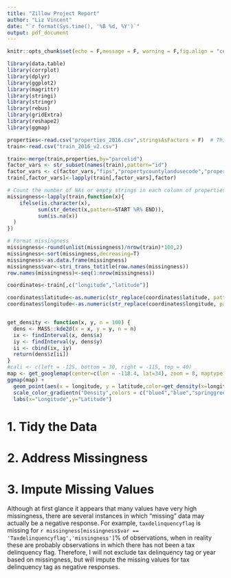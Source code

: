 ```yaml
---
title: "Zillow Project Report"
author: "Liz Vincent"
date: "`r format(Sys.time(), '%B %d, %Y')`"
output: pdf_document
---
```


```r
knitr::opts_chunk$set(echo = F,message = F, warning = F,fig.align = "center")

library(data.table)
library(corrplot)
library(dplyr)
library(ggplot2)
library(magrittr)
library(stringi)
library(stringr)
library(rebus)
library(gridExtra)
library(reshape2)
library(ggmap)

properties<-read.csv("properties_2016.csv",stringsAsFactors = F)  # This takes a while...~3 million rows, 58 columns
train<-read.csv("train_2016_v2.csv")
```

```r
train<-merge(train,properties,by="parcelid")
factor_vars <- str_subset(names(train),pattern="id")
factor_vars <- c(factor_vars,"fips","propertycountylandusecode","propertyzoningdesc","rawcensustractandblock","censustractandblock")
train[,factor_vars]<-lapply(train[,factor_vars],factor)
```
```r
# Count the number of NAs or empty strings in each column of properties_2016
missingness<-lapply(train,function(x){
    ifelse(is.character(x),
          sum(str_detect(x,pattern=START %R% END)),
          sum(is.na(x))
  )
})

# Format missingness
missingness<-round(unlist(missingness)/nrow(train)*100,2)
missingness<-sort(missingness,decreasing=T)
missingness<-as.data.frame(missingness)
missingness$var<-stri_trans_totitle(row.names(missingness))
row.names(missingness)<-seq(1:nrow(missingness))
```

```r
coordinates<-train[,c("longitude","latitude")]

coordinates$latitude<-as.numeric(str_replace(coordinates$latitude, pattern=capture(dgt(2)) %R% capture(one_or_more(DGT)),replacement=REF1 %R% DOT %R% REF2))
coordinates$longitude<-as.numeric(str_replace(coordinates$longitude, pattern=capture("-" %R% dgt(3)) %R% capture(one_or_more(DGT)),replacement=REF1 %R% DOT %R% REF2))


get_density <- function(x, y, n = 100) {
  dens <- MASS::kde2d(x = x, y = y, n = n)
  ix <- findInterval(x, dens$x)
  iy <- findInterval(y, dens$y)
  ii <- cbind(ix, iy)
  return(dens$z[ii])
}
#cali <- c(left = -125, bottom = 30, right = -115, top = 40)
map <- get_googlemap(center=c(lon = -118.4, lat=34), zoom = 8, maptype = "roadmap")
ggmap(map) +
  geom_point(aes(x = longitude, y = latitude,color=get_density(x=longitude,y=latitude)), data = coordinates) +
  scale_color_gradientn("Density",colors = c("blue4","blue","springgreen2","yellow","orange","red","red3"), breaks=c(0.1,3),labels=c("low","high")) +
  labs(x="Longitude",y="Latitude")
```

# 1. Tidy the Data

# 2. Address Missingness

# 3. Impute Missing Values
Although at first glance it appears that many values have very high missingness, there are several instances in which "missing" data may actually be a negative response. For example, `taxdelinquencyflag` is missing for `r missingness[missingness$var == 'Taxdelinquencyflag','missingness']`% of observations, when in reality these are probably observations in which there has not been a tax delinquency flag. Therefore, I will not exclude tax delinquency tag or year based on missingness, but will impute the missing values for tax delinquency tag as negative responses.